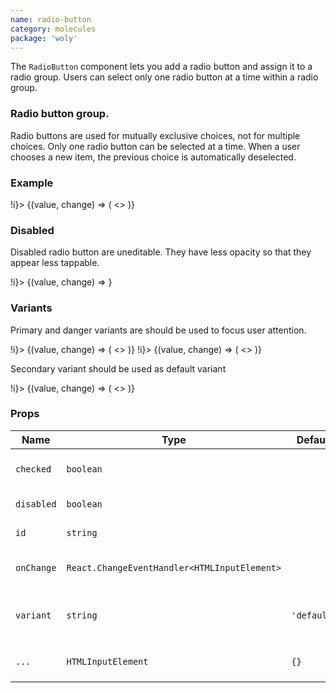 ```yaml
---
name: radio-button
category: molecules
package: 'woly'
---
```



The `RadioButton` component lets you add a radio button and assign it to a radio group.
Users can select only one radio button at a time within a radio group.

### Radio button group.

Radio buttons are used for mutually exclusive choices, not for multiple choices.
Only one radio button can be selected at a time.
When a user chooses a new item, the previous choice is automatically deselected.

### Example

<Playground direction="vertical">
  <State initial="no" change={(i) => !i}>
    {(value, change) => (
      <>
        <RadioButton
          name="my-input"
          id="yes"
          checked={value}
          onChange={change}
          variant="primary"
          text="yes"
        />
        <RadioButton
          name="my-input"
          id="no"
          checked={value}
          onChange={change}
          variant="primary"
          text="no"
        />
      </>
    )}
  </State>
</Playground>

### Disabled

Disabled radio button are uneditable. They have less opacity so that they appear less tappable.

<Playground>
  <State initial={false} change={(i) => !i}>
    {(value, change) => <RadioButton id="one" checked disabled variant="primary" text="disabled" />}
  </State>
</Playground>

### Variants

Primary and danger variants are should be used to focus user attention.

<Playground direction="vertical">
  <State initial="no" change={(i) => !i}>
    {(value, change) => (
      <>
        <RadioButton
          name="my-input"
          id="yes"
          checked={value}
          onChange={change}
          variant="primary"
          text="yes"
        />
        <RadioButton
          name="my-input"
          id="no"
          checked={value}
          onChange={change}
          variant="primary"
          text="no"
        />
      </>
    )}
  </State>
</Playground>

<Playground direction="vertical">
  <State initial="no" change={(i) => !i}>
    {(value, change) => (
      <>
        <RadioButton
          name="my-input"
          id="yes"
          checked={value}
          onChange={change}
          variant="danger"
          text="yes"
        />
        <RadioButton
          name="my-input"
          id="no"
          checked={value}
          onChange={change}
          variant="danger"
          text="no"
        />
      </>
    )}
  </State>
</Playground>

Secondary variant should be used as default variant

<Playground direction="vertical">
  <State initial="no" change={(i) => !i}>
    {(value, change) => (
      <>
        <RadioButton
          name="my-input"
          id="yes"
          checked={value}
          onChange={change}
          variant="secondary"
          text="yes"
        />
        <RadioButton
          name="my-input"
          id="no"
          checked={value}
          onChange={change}
          variant="secondary"
          text="no"
        />
      </>
    )}
  </State>
</Playground>

### Props

| Name       | Type                                         | Default     | Description                                       |
| ---------- | -------------------------------------------- | ----------- | ------------------------------------------------- |
| `checked`  | `boolean`                                    |             | Whether radio-button is checked or not            |
| `disabled` | `boolean`                                    |             | Disable radio-button                              |
| `id`       | `string`                                     |             | HTML id attribute                                 |
| `onChange` | `React.ChangeEventHandler<HTMLInputElement>` |             | Callback when radio-button is clicked             |
| `variant`  | `string`                                     | `'default'` | Variant prop to style RadioButton component       |
| `...`      | `HTMLInputElement`                           | `{}`        | Other props are inherited from `HTMLInputElement` |
